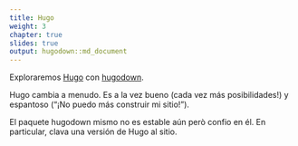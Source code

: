 ```yaml
---
title: Hugo
weight: 3
chapter: true
slides: true
output: hugodown::md_document
---
```


Exploraremos [Hugo](https://gohugo.io/documentation/) con [hugodown](https://hugodown.r-lib.org/).

Hugo cambia a menudo. Es a la vez bueno (cada vez más posibilidades!) y espantoso ("¡No puedo más construir mi sitio!").

El paquete hugodown mismo no es estable aún però confio en él. En particular, clava una versión de Hugo al sitio.